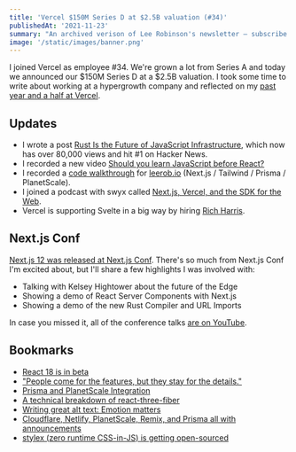 ```yaml
---
title: 'Vercel $150M Series D at $2.5B valuation (#34)'
publishedAt: '2021-11-23'
summary: "An archived verison of Lee Robinson's newsletter – subscribe to get early access."
image: '/static/images/banner.png'
---
```


I joined Vercel as employee #34. We're grown a lot from Series A and today we announced our $150M Series D at a $2.5B valuation. I took some time to write about working at a hypergrowth company and reflected on my [past year and a half at Vercel](/blog/hypergrowth).

## Updates

- I wrote a post [Rust Is the Future of JavaScript Infrastructure](/blog/rust), which now has over 80,000 views and hit #1 on Hacker News.
- I recorded a new video [Should you learn JavaScript before React?](https://www.youtube.com/watch?v=tbbiVmFK910)
- I recorded a [code walkthrough](https://www.youtube.com/watch?v=WZZFW5xDjJ4) for [leerob.io](http://leerob.io/) (Next.js / Tailwind / Prisma / PlanetScale).
- I joined a podcast with swyx called [Next.js, Vercel, and the SDK for the Web](https://twitter.com/swyx/status/1456665048949018626).
- Vercel is supporting Svelte in a big way by hiring [Rich Harris](https://twitter.com/Rich_Harris/status/1458822051263823875).

## Next.js Conf

[Next.js 12 was released at Next.js Conf](https://www.youtube.com/watch?v=lRQ5z7i7pxE). There's so much from Next.js Conf I'm excited about, but I'll share a few highlights I was involved with:

- Talking with Kelsey Hightower about the future of the Edge
- Showing a demo of React Server Components with Next.js
- Showing a demo of the new Rust Compiler and URL Imports

In case you missed it, all of the conference talks [are on YouTube](https://www.youtube.com/playlist?list=PLBnKlKpPeagnJYpc5geAHU40ld5hk8i82).

## Bookmarks

- [React 18 is in beta](https://github.com/reactwg/react-18/discussions/112)
- ["People come for the features, but they stay for the details."](https://vimeo.com/646398677)
- [Prisma and PlanetScale Integration](https://planetscale.com/blog/planetscale-mysql-database-on-prisma-platform)
- [A technical breakdown of react-three-fiber](https://codyb.co/articles/a-technical-breakdown-of-react-three-fiber)
- [Writing great alt text: Emotion matters](https://jakearchibald.com/2021/great-alt-text/)
- [Cloudflare, Netlify, PlanetScale, Remix, and Prisma all with announcements](https://twitter.com/delba_oliveira/status/1461727579132645377)
- [stylex (zero runtime CSS-in-JS) is getting open-sourced](https://twitter.com/reactweb/status/1459575294432473091)

